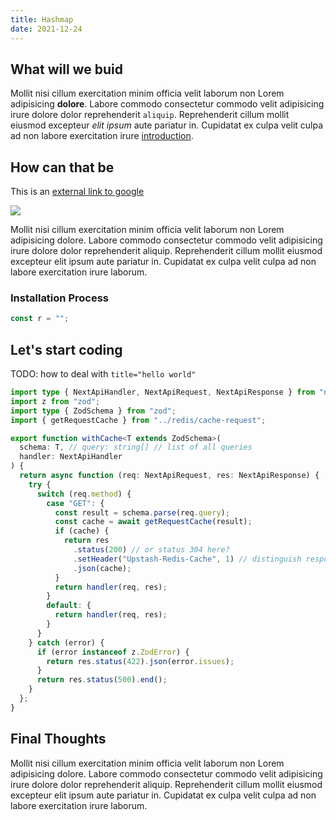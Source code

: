 ```yaml
---
title: Hashmap
date: 2021-12-24
---
```


## What will we buid

Mollit nisi cillum exercitation minim officia velit laborum non Lorem
adipisicing **dolore**. Labore commodo consectetur commodo velit adipisicing irure
dolore dolor reprehenderit `aliquip`. Reprehenderit cillum mollit eiusmod
excepteur _elit ipsum_ aute pariatur in. Cupidatat ex culpa velit culpa ad non
labore exercitation irure [introduction](/introduction).

## How can that be

This is an [external link to google](https://google.de)

<Image src="https://via.placeholder.com/300.png" />

Mollit nisi cillum exercitation minim officia velit laborum non Lorem
adipisicing dolore. Labore commodo consectetur commodo velit adipisicing irure
dolore dolor reprehenderit aliquip. Reprehenderit cillum mollit eiusmod
excepteur elit ipsum aute pariatur in. Cupidatat ex culpa velit culpa ad non
labore exercitation irure laborum.

### Installation Process

```ts
const r = "";
```

## Let's start coding

TODO: how to deal with `title="hello world"`

```ts title="hello world" showLineNumbers {1-3,4} /req/
import type { NextApiHandler, NextApiRequest, NextApiResponse } from "next";
import z from "zod";
import type { ZodSchema } from "zod";
import { getRequestCache } from "../redis/cache-request";

export function withCache<T extends ZodSchema>(
  schema: T, // query: string[] // list of all queries
  handler: NextApiHandler
) {
  return async function (req: NextApiRequest, res: NextApiResponse) {
    try {
      switch (req.method) {
        case "GET": {
          const result = schema.parse(req.query);
          const cache = await getRequestCache(result);
          if (cache) {
            return res
              .status(200) // or status 304 here?
              .setHeader("Upstash-Redis-Cache", 1) // distinguish response
              .json(cache);
          }
          return handler(req, res);
        }
        default: {
          return handler(req, res);
        }
      }
    } catch (error) {
      if (error instanceof z.ZodError) {
        return res.status(422).json(error.issues);
      }
      return res.status(500).end();
    }
  };
}
```

## Final Thoughts

Mollit nisi cillum exercitation minim officia velit laborum non Lorem
adipisicing dolore. Labore commodo consectetur commodo velit adipisicing irure
dolore dolor reprehenderit aliquip. Reprehenderit cillum mollit eiusmod
excepteur elit ipsum aute pariatur in. Cupidatat ex culpa velit culpa ad non
labore exercitation irure laborum.

